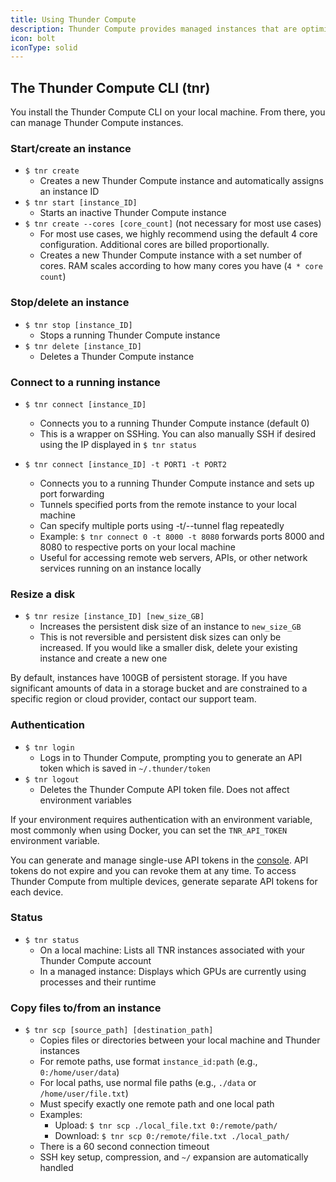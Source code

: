 ```yaml
---
title: Using Thunder Compute
description: Thunder Compute provides managed instances that are optimized for performance. The Thunder Compute CLI contains all of the functionality you need to create, edit, use, and delete these instances.
icon: bolt
iconType: solid
---
```


## The Thunder Compute CLI (tnr)

You install the Thunder Compute CLI on your local machine. From there, you can manage Thunder Compute instances.

### Start/create an instance

*   `$ tnr create`
    *   Creates a new Thunder Compute instance and automatically assigns an instance ID
*   `$ tnr start [instance_ID]`
    *   Starts an inactive Thunder Compute instance
*   `$ tnr create --cores [core_count]` (not necessary for most use cases)
    *   For most use cases, we highly recommend using the default 4 core configuration. Additional cores are billed proportionally.
    *   Creates a new Thunder Compute instance with a set number of cores. RAM scales according to how many cores you have (`4 * core count`)

### Stop/delete an instance

*   `$ tnr stop [instance_ID]`
    *   Stops a running Thunder Compute instance
*   `$ tnr delete [instance_ID]`
    *   Deletes a Thunder Compute instance

### Connect to a running instance

*   `$ tnr connect [instance_ID]`
    *   Connects you to a running Thunder Compute instance (default 0)
    *   This is a wrapper on SSHing. You can also manually SSH if desired using the IP displayed in `$ tnr status`

*   `$ tnr connect [instance_ID] -t PORT1 -t PORT2`
    *   Connects you to a running Thunder Compute instance and sets up port forwarding
    *   Tunnels specified ports from the remote instance to your local machine
    *   Can specify multiple ports using -t/--tunnel flag repeatedly
    *   Example: `$ tnr connect 0 -t 8000 -t 8080` forwards ports 8000 and 8080 to respective ports on your local machine
    *   Useful for accessing remote web servers, APIs, or other network services running on an instance locally

### Resize a disk

*   `$ tnr resize [instance_ID] [new_size_GB]`
    *   Increases the persistent disk size of an instance to `new_size_GB`
    *   This is not reversible and persistent disk sizes can only be increased. If you would like a smaller disk, delete your existing instance and create a new one

By default, instances have 100GB of persistent storage. If you have significant amounts of data in a storage bucket and are constrained to a specific region or cloud provider, contact our support team.


### Authentication

*   `$ tnr login`
    *   Logs in to Thunder Compute, prompting you to generate an API token which is saved in `~/.thunder/token`
*   `$ tnr logout`
    *   Deletes the Thunder Compute API token file. Does not affect environment variables

If your environment requires authentication with an environment variable, most commonly when using Docker, you can set the `TNR_API_TOKEN` environment variable.

You can generate and manage single-use API tokens in the [console](https://console.thundercompute.com/settings/tokens). API tokens do not expire and you can revoke them at any time. To access Thunder Compute from multiple devices, generate separate API tokens for each device.

### Status

*   `$ tnr status`
    *   On a local machine: Lists all TNR instances associated with your Thunder Compute account
    *   In a managed instance: Displays which GPUs are currently using processes and their runtime

### Copy files to/from an instance

*   `$ tnr scp [source_path] [destination_path]`
    *   Copies files or directories between your local machine and Thunder instances
    *   For remote paths, use format `instance_id:path` (e.g., `0:/home/user/data`)
    *   For local paths, use normal file paths (e.g., `./data` or `/home/user/file.txt`)
    *   Must specify exactly one remote path and one local path
    *   Examples:
        *   Upload: `$ tnr scp ./local_file.txt 0:/remote/path/`
        *   Download: `$ tnr scp 0:/remote/file.txt ./local_path/`
    *   There is a 60 second connection timeout
    *   SSH key setup, compression, and `~/` expansion are automatically handled